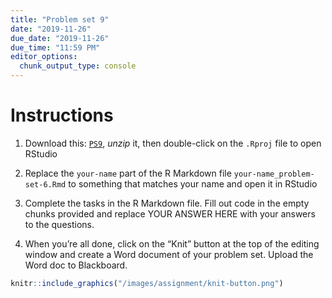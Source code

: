 ```yaml
---
title: "Problem set 9"
date: "2019-11-26"
due_date: "2019-11-26"
due_time: "11:59 PM"
editor_options: 
  chunk_output_type: console
---
```


# Instructions


1. Download this: [`PS9`](/files/ps9.zip), *unzip* it, then double-click on the `.Rproj` file to open RStudio

2. Replace the `your-name` part of the R Markdown file `your-name_problem-set-6.Rmd` to something that matches your name and open it in RStudio

3. Complete the tasks in the R Markdown file. Fill out code in the empty chunks provided and replace YOUR ANSWER HERE with your answers to the questions.

4. When you’re all done, click on the “Knit” button at the top of the editing window and create a Word document of your problem set. Upload the Word doc to Blackboard.


```r
knitr::include_graphics("/images/assignment/knit-button.png")
```